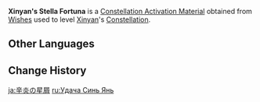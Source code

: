 {{Item Infobox
|id           = 001144
|image        = Item Stella Fortuna (4 Star).png
|type         = Constellation Activation Materials
|group        = Stella Fortuna
|quality      = 4
|description  = [[Xinyan]]'s Constellation Activation Material
|source1      = [[Wishes]]
}}
'''Xinyan's Stella Fortuna''' is a [[Constellation Activation Material]] obtained from [[Wishes]] used to level [[Xinyan]]'s [[Constellation]].

==Other Languages==
{{Other Languages
|en      = Xinyan's Stella Fortuna
|zhs     = 辛焱的命星
|zhs_rm  = Xīnyàn de Mìngxīng
|zht     = 辛焱的命星
|zht_rm  = Xīnyàn de Mìngxīng
|zh_tl   = Xinyan's {{Lex|Stella Fortuna|zh}}
|ja      = {{Rubi|辛|しん|炎|えん}}の星屑
|ja_rm   = Shin'en no Hoshikuzu
|ja_tl   = Xinyan's {{Lex|Stella Fortuna|ja}}
|ko      = {{tt|신염|辛焱/辛炎}}의 운명의 별
|ko_rm   = Sinyeom-ui Unmyeong-ui Byeol
|ko_tl   = Xinyan's {{Lex|Stella Fortuna|ko}}
|es      = Stella Fortuna de Xinyan
|es_tl   = Xinyan's Stella Fortuna
|fr      = Stella Fortuna de Xinyan
|fr_tl   = Xinyan's Stella Fortuna
|ru      = <!--Удача Синь Янь-->
|ru_tl   = <!--Xinyan's {{Lex|Stella Fortuna|ru}}-->
|th      = ดวงดาวแห่งชีวิตของ Xinyan
|th_rm   = Duangdao haeng Chiwit khong Xinyan
|th_tl   = Xinyan's {{Lex|Stella Fortuna|th}}
|vi      = Chòm Sao Của Xinyan
|vi_tl   = Xinyan's {{Lex|Stella Fortuna|vi}}
|de      = Stella Fortuna von Xinyan
|de_tl   = Xinyan's Stella Fortuna
|id      = Xinyan's Stella Fortuna
|pt      = <!--Constelação de Xinyan/Stella Fortuna de Xinyan-->
|pt_tl   = <!--Xinyan's Stella Fortuna-->
|tr      = <!--Xinyan' Yaşam Yıldızı-->
|tr_tl   = <!--Xinyan's Stella Fortuna-->
|it      = Stella Fortuna di Xinyan
|it_tl   = Xinyan's Stella Fortuna
}}

==Change History==
{{Change History|1.1}}

[[ja:辛炎の星屑]]
[[ru:Удача Синь Янь]]